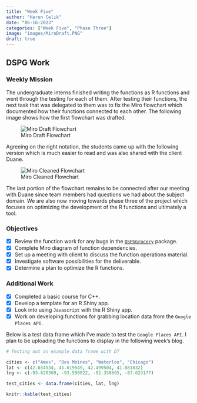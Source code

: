 ```yaml
---
title: "Week Five"
author: "Harun Celik"
date: "06-16-2023"
categories: ["Week Five", "Phase Three"]
image: "images/MiroDraft.PNG"
draft: true
---
```


## DSPG Work

### Weekly Mission

The undergraduate interns finished writing the functions as R functions and went through the testing for each of them. After testing their functions, the next task that was delegated to them was to fix the Miro flowchart which documented how their functions connected to each other. The following image shows how the first flowchart was drafted.

![Miro Draft Flowchart](images/MiroDraft.PNG)

Agreeing on the right notation, the students came up with the following version which is much easier to read and was also shared with the client Duane.

![Miro Cleaned Flowchart](images/MiroCleaned.png)

The last portion of the flowchart remains to be connected after our meeting with Duane since team members had questions we had about the subject domain. We are also now moving towards phase three of the project which focuses on optimizing the development of the R functions and ultimately a tool.

### Objectives

-   [x] Review the function work for any bugs in the [`DSPGGrocery`](https://github.com/DSPG-2023/Grocery) package.
-   [x] Complete Miro diagram of function dependencies.
-   [x] Set up a meeting with client to discuss the function operations material.
-   [x] Investigate software possibilities for the deliverable.
-   [x] Determine a plan to optimize the R functions.

### Additional Work

-   [x] Completed a basic course for C++.
-   [x] Develop a template for an R Shiny app.
-   [x] Look into using `Javascript` with the R Shiny app.
-   [x] Work on developing functions for grabbing location data from the `Google Places API`.

Below is a test data frame which I've made to test the `Google Places API`. I plan to be uploading the functions to display in the following week's blog.

```r
# Testing out an example data frame with DT

cities <- c("Ames", "Des Moines", "Waterloo", "Chicago")
lat <- c(42.034534, 41.619549, 42.499504, 41.881832)
lng <- c(-93.620369, -93.598022, -92.358665, -87.623177)

test_cities <- data.frame(cities, lat, lng)
```

```r
knitr::kable(test_cities)
```
